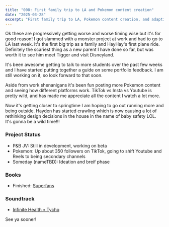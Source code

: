 ```yaml
---
title: "008: First family trip to LA and Pokemon content creation"
date: "2025-03-28"
excerpt: "First family trip to LA, Pokemon content creation, and adapting to a crawling baby"
---
```


Ok these are progressively getting worse and worse timing wise but it's for good reason! I got slammed with a monster project at work and had to go to LA last week. It's the first big trip as a family and HayHay's first plane ride. Definitely the scariest thing as a new parent I have done so far, but was worth it to see him meet Tigger and visit Disneyland.

It's been awesome getting to talk to more students over the past few weeks and I have started putting together a guide on some portfolio feedback. I am still working on it, so look forward to that soon.

Aside from work shenanigans it's been fun posting more Pokemon content and seeing how different platforms work. TikTok vs Insta vs Youtube is pretty wild, and has made me appreciate all the content I watch a lot more.

Now it's getting closer to springtime I am hoping to go out running more and being outside. Hayden has started crawling which is now causing a lot of rethinking design decisions in the house in the name of baby safety LOL. It's gonna be a wild time!!!

### Project Status
- P&B JV: Still in development, working on beta
- Pokemon: Up about 350 followers on TikTok, going to shift Youtube and Reels to being secondary channels
- Someday (nameTBD): Ideation and breif phase

### Books
- Finished: [Superfans](https://patflynn.com/book/superfans/)

### Soundtrack
- [Infinite Health • Tycho](https://www.youtube.com/watch?v=qLhIk4l41QQ)

See ya sooner! 